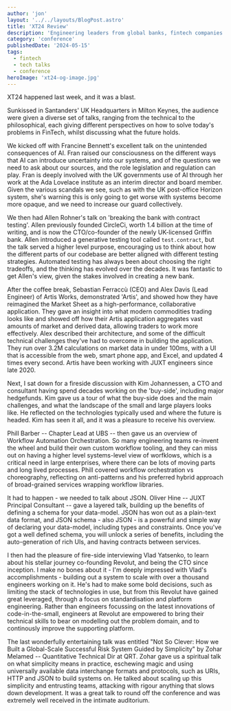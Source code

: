 ```yaml
---
author: 'jon'
layout: '../../layouts/BlogPost.astro'
title: 'XT24 Review'
description: 'Engineering leaders from global banks, fintech companies and hedge funds met in Milton Keynes for XT24 Fintech Conf'
category: 'conference'
publishedDate: '2024-05-15'
tags:
  - fintech
  - tech talks
  - conference
heroImage: 'xt24-og-image.jpg'
---
```


XT24 happened last week, and it was a blast.

Sunkissed in Santanders' UK Headquarters in Milton Keynes, the audience were given a diverse set of talks, ranging from the technical to the philosophical, each giving different perspectives on how to solve today's problems in FinTech, whilst discussing what the future holds.

We kicked off with Francine Bennett's excellent talk on the unintended consequences of AI. Fran raised our consciousness on the different ways that AI can introduce uncertainty into our systems, and of the questions we need to ask about our sources, and the role legislation and regulation can play. Fran is deeply involved with the UK governments use of AI through her work at the Ada Lovelace institute as an interim director and board member. Given the various scandals we see, such as with the UK post-office Horizon system, she's warning this is only going to get worse with systems become more opaque, and we need to increase our guard collectively.

We then had Allen Rohner's talk on 'breaking the bank with contract testing'. Allen previously founded CircleCi, worth 1.4 billion at the time of writing, and is now the CTO/co-founder of the newly UK-licensed Griffin bank. Allen introduced a generative testing tool called `test.contract`, but the talk served a higher level purpose, encouraging us to think about how the different parts of our codebase are better aligned with different testing strategies. Automated testing has always been about choosing the right tradeoffs, and the thinking has evolved over the decades. It was fantastic to get Allen's view, given the stakes involved in creating a new bank.

After the coffee break, Sebastian Ferraccù (CEO) and Alex Davis (Lead Engineer) of Artis Works, demonstrated 'Artis', and showed how they have reimagined the Market Sheet as a high-performance, collaborative application. They gave an insight into what modern commodities trading looks like and showed off how their Artis application aggregates vast amounts of market and derived data, allowing traders to work more effectively. Alex described their architecture, and some of the difficult technical challenges they've had to overcome in building the application. They run over 3.2M calculations on market data in under 100ms, with a UI that is accessible from the web, smart phone app, and Excel, and updated 4 times every second. Artis have been working with JUXT engineers since late 2020.

Next, I sat down for a fireside discussion with Kim Johannessen, a CTO and consultant having spend decades working on the 'buy-side', including major hedgefunds. Kim gave us a tour of what the buy-side does and the main challenges, and what the landscape of the small and large players looks like. He reflected on the technologies typically used and where the future is headed. Kim has seen it all, and it was a pleasure to receive his overview.

Phill Barber -- Chapter Lead at UBS -- then gave us an overview of Workflow Automation Orchestration. So many engineering teams re-invent the wheel and build their own custom workflow tooling, and they can miss out on having a higher level systems-level view of worfklows, which is a critical need in large enterprises, where there can be lots of moving parts and long lived processes. Phill covered workflow orchestration vs choreography, reflecting on anti-patterns and his preferred hybrid approach of broad-grained services wrapping workflow libraries.

It had to happen - we needed to talk about JSON. Oliver Hine -- JUXT Principal Consultant -- gave a layered talk, building up the benefits of defining a schema for your data-model. JSON has won out as a plain-text data format, and JSON schema - also JSON - is a powerful and simple way of declaring your data-model, including types and constraints. Once you've got a well defined schema, you will unlock a series of benefits, including the auto-generation of rich UIs, and having contracts between services.

I then had the pleasure of fire-side interviewing Vlad Yatsenko, to learn about his stellar journey co-founding Revolut, and being the CTO since inception. I make no bones about it - I'm deeply impressed with Vlad's accomplishments - building out a system to scale with over a thousand engineers working on it. He's had to make some bold decisions, such as limiting the stack of technologies in use, but from this Revolut have gained great leveraged, through a focus on standardisation and platform engineering. Rather than engineers focussing on the latest innovations of code-in-the-small, engineers at Revolut are empowered to bring their technical skills to bear on modelling out the problem domain, and to continously improve the supporting platform.

The last wonderfully entertaining talk was entitled "Not So Clever: How we Built a Global-Scale Successful Risk System Guided by Simplicity" by Zohar Melamed -- Quantitative Technical Dir at QRT. Zohar gave us a spiritual talk on what simplicity means in practice, eschewing magic and using universally available data interchange formats and protocols, such as URIs, HTTP and JSON to build systems on. He talked about scaling up this simplicity and entrusting teams, attacking with rigour anything that slows down development. It was a great talk to round off the conference and was extremely well received in the intimate auditorium.
